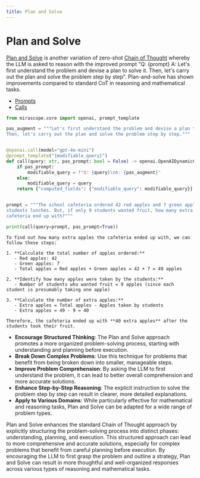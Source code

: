 ```yaml
---
title: Plan and Solve
---
```


# Plan and Solve

[Plan and Solve](https://arxiv.org/pdf/2305.04091) is another variation of zero-shot [Chain of Thought](https://arxiv.org/abs/2201.11903) whereby the LLM is asked to reason with the improved prompt "Q: {prompt} A: Let's first understand the problem and devise a plan to solve it. Then, let's carry out the plan and solve the problem step by step". Plan-and-solve has shown improvements compared to standard CoT in reasoning and mathematical tasks.

<Info title="Mirascope Concepts Used" collapsible={true} defaultCollapsed={true}>
<ul>
<li><a href="/docs/mirascope/learn/prompts/">Prompts</a></li>
<li><a href="/docs/mirascope/learn/calls/">Calls</a></li>
</ul>
</Info>


```python
from mirascope.core import openai, prompt_template

pas_augment = """Let's first understand the problem and devise a plan to solve it.
Then, let's carry out the plan and solve the problem step by step."""


@openai.call(model="gpt-4o-mini")
@prompt_template("{modifiable_query}")
def call(query: str, pas_prompt: bool = False) -> openai.OpenAIDynamicConfig:
    if pas_prompt:
        modifiable_query = f"Q: {query}\nA: {pas_augment}"
    else:
        modifiable_query = query
    return {"computed_fields": {"modifiable_query": modifiable_query}}


prompt = """The school cafeteria ordered 42 red apples and 7 green apples for
students lunches. But, if only 9 students wanted fruit, how many extra did the
cafeteria end up with?"""

print(call(query=prompt, pas_prompt=True))
```

    To find out how many extra apples the cafeteria ended up with, we can follow these steps:
    
    1. **Calculate the total number of apples ordered:**
       - Red apples: 42
       - Green apples: 7
       - Total apples = Red apples + Green apples = 42 + 7 = 49 apples
    
    2. **Identify how many apples were taken by the students:**
       - Number of students who wanted fruit = 9 apples (since each student is presumably taking one apple)
    
    3. **Calculate the number of extra apples:**
       - Extra apples = Total apples - Apples taken by students
       - Extra apples = 49 - 9 = 40
    
    Therefore, the cafeteria ended up with **40 extra apples** after the students took their fruit.


<Info title="Effective Plan and Solve Usage">
<ul>
<li><strong>Encourage Structured Thinking</strong>: The Plan and Solve approach promotes a more organized problem-solving process, starting with understanding and planning before execution.</li>
<li><strong>Break Down Complex Problems</strong>: Use this technique for problems that benefit from being broken down into smaller, manageable steps.</li>
<li><strong>Improve Problem Comprehension</strong>: By asking the LLM to first understand the problem, it can lead to better overall comprehension and more accurate solutions.</li>
<li><strong>Enhance Step-by-Step Reasoning</strong>: The explicit instruction to solve the problem step by step can result in clearer, more detailed explanations.</li>
<li><strong>Apply to Various Domains</strong>: While particularly effective for mathematical and reasoning tasks, Plan and Solve can be adapted for a wide range of problem types.</li>
</ul>
</Info>

Plan and Solve enhances the standard Chain of Thought approach by explicitly structuring the problem-solving process into distinct phases: understanding, planning, and execution. This structured approach can lead to more comprehensive and accurate solutions, especially for complex problems that benefit from careful planning before execution. By encouraging the LLM to first grasp the problem and outline a strategy, Plan and Solve can result in more thoughtful and well-organized responses across various types of reasoning and mathematical tasks.

